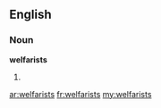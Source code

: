==English==

===Noun===
'''welfarists'''

# {{rare|pejorative|derisive}} {{plural of|[[welfarist]]}}

[[ar:welfarists]]
[[fr:welfarists]]
[[my:welfarists]]